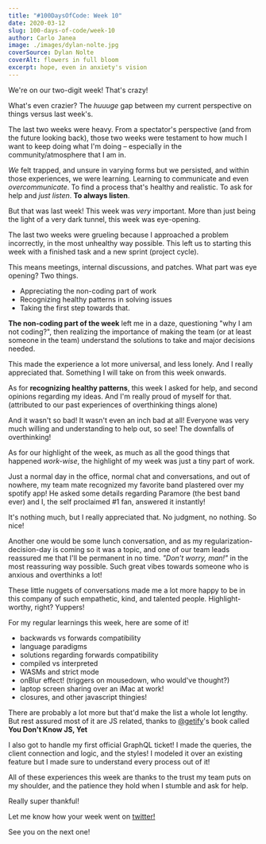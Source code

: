 ```yaml
---
title: "#100DaysOfCode: Week 10"
date: 2020-03-12
slug: 100-days-of-code/week-10
author: Carlo Janea
image: ./images/dylan-nolte.jpg
coverSource: Dylan Nolte
coverAlt: flowers in full bloom
excerpt: hope, even in anxiety's vision
---
```


We're on our two-digit week! That's crazy!

What's even crazier? The _huuuge_ gap between my current perspective on things versus last week's.

The last two weeks were heavy. From a spectator's perspective (and from the future looking back), those two weeks were testament to how much I want to keep doing what I'm doing – especially in the community/atmosphere that I am in.

_We_ felt trapped, and unsure in varying forms but we persisted, and within those experiences, we were learning. Learning to communicate and even _overcommunicate_. To find a process that's healthy and realistic. To ask for help and _just listen_.
**To always listen**.

But that was last week! This week was _very_ important. More than just being the light of a very dark tunnel, this week was
eye-opening.

The last two weeks were grueling because I approached a problem incorrectly, in the most unhealthy way possible. This left us to starting this week with a finished task and a new sprint (project cycle).

This means meetings, internal discussions, and patches. What part was eye opening? Two things.

- Appreciating the non-coding part of work
- Recognizing healthy patterns in solving issues
- Taking the first step towards that.

**The non-coding part of the week** left me in a daze, questioning "why I am not coding?", then realizing the importance of making the team (or at least someone in the team) understand the solutions to take and major decisions needed.

This made the experience a lot more universal, and less lonely.
And I really appreciated that. Something I will take on from this week onwards.

As for **recognizing healthy patterns**, this week I asked for help, and second opinions regarding my ideas. And I'm really proud of myself for that. (attributed to our past experiences of overthinking things alone)

And it wasn't so bad! It wasn't even an inch bad at all! Everyone was very much willing and understanding to help out, so see! The downfalls of overthinking!

As for our highlight of the week, as much as all the good things that happened _work-wise_, the highlight of my week was just a tiny part of work.

Just a normal day in the office, normal chat and conversations, and out of nowhere, my team mate recognized my favorite band plastered over my spotify app! He asked some details regarding Paramore (the best band ever) and I, the self proclaimed #1 fan, answered it instantly!

It's nothing much, but I really appreciated that. No judgment, no nothing. So nice!

Another one would be some lunch conversation, and as my regularization-decision-day is coming so it was a topic, and one of our team leads reassured me that I'll be permanent in no time. _"Don't worry, man!"_ in the most reassuring way possible.
Such great vibes towards someone who is anxious and overthinks a lot!

These little nuggets of conversations made me a lot more happy to be in this company of such empathetic, kind, and talented people. Highlight-worthy, right? Yuppers!

For my regular learnings this week, here are some of it!

- backwards vs forwards compatibility
- language paradigms
- solutions regarding forwards compatibility
- compiled vs interpreted
- WASMs and strict mode
- onBlur effect! (triggers on mousedown, who would've thought?)
- laptop screen sharing over an iMac at work!
- closures, and other javascript thingies!

There are probably a lot more but that'd make the list a whole lot lengthy. But rest assured most of it are JS related, thanks to [@getify](https://twitter.com/getify)'s book called **You Don't Know JS, Yet**

I also got to handle my first official GraphQL ticket! I made the queries, the client connection and logic, and the styles! I modeled it over an existing feature but I made sure to understand every process out of it!

All of these experiences this week are thanks to the trust my team puts on my shoulder, and the patience they hold when I stumble and ask for help.

Really super thankful!

Let me know how your week went on [twitter!](https://twitter.com/carlojanea)

See you on the next one!

